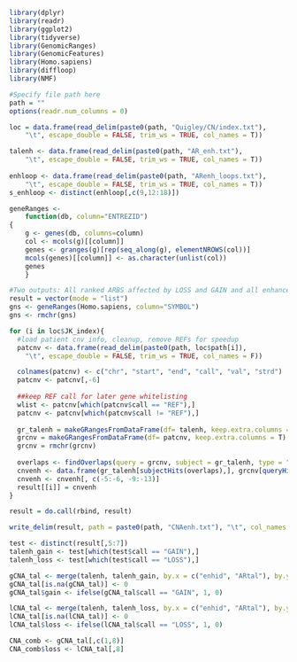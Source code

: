 ```r
library(dplyr)
library(readr)
library(ggplot2)
library(tidyverse)
library(GenomicRanges)
library(GenomicFeatures)
library(Homo.sapiens)
library(diffloop)
library(NMF)

#Specify file path here
path = ""
options(readr.num_columns = 0)

loc = data.frame(read_delim(paste0(path, "Quigley/CN/index.txt"), 
    "\t", escape_double = FALSE, trim_ws = TRUE, col_names = T))

talenh <- data.frame(read_delim(paste0(path, "AR_enh.txt"), 
    "\t", escape_double = FALSE, trim_ws = TRUE, col_names = T))
    
enhloop <- data.frame(read_delim(paste0(path, "ARenh_loops.txt"), 
    "\t", escape_double = FALSE, trim_ws = TRUE, col_names = T))
s_enhloop <- distinct(enhloop[,c(9,12:18)])
``` 


```r
geneRanges <- 
    function(db, column="ENTREZID")
{
    g <- genes(db, columns=column)
    col <- mcols(g)[[column]]
    genes <- granges(g)[rep(seq_along(g), elementNROWS(col))]
    mcols(genes)[[column]] <- as.character(unlist(col))
    genes
    }

```

```r
#Two outputs: All ranked ARBS affected by LOSS and GAIN and all enhancers looping to promoter genes
result = vector(mode = "list")
gns <- geneRanges(Homo.sapiens, column="SYMBOL")
gns <- rmchr(gns)

for (i in loc$JK_index){
  #load patient cnv info, cleanup, remove REFs for speedup 
  patcnv <- data.frame(read_delim(paste0(path, loc$path[i]), 
    "\t", escape_double = FALSE, trim_ws = TRUE, col_names = F))

  colnames(patcnv) <- c("chr", "start", "end", "call", "val", "strd")
  patcnv <- patcnv[,-6]
  
  ##keep REF call for later gene whitelisting
  wlist <- patcnv[which(patcnv$call == "REF"),]
  patcnv <- patcnv[which(patcnv$call != "REF"),]
  
  gr_talenh = makeGRangesFromDataFrame(df= talenh, keep.extra.columns = T)
  grcnv = makeGRangesFromDataFrame(df= patcnv, keep.extra.columns = T)
  grcnv = rmchr(grcnv)
  
  overlaps <- findOverlaps(query = grcnv, subject = gr_talenh, type = "any")
  cnvenh <- data.frame(gr_talenh[subjectHits(overlaps),], grcnv[queryHits(overlaps),])
  cnvenh <- cnvenh[, c(-5:-6, -9:-13)]
  result[[i]] = cnvenh
}

result = do.call(rbind, result)

write_delim(result, path = paste0(path, "CNAenh.txt"), "\t", col_names = T) 
```

```r
test <- distinct(result[,5:7])
talenh_gain <- test[which(test$call == "GAIN"),]
talenh_loss <- test[which(test$call == "LOSS"),]

gCNA_tal <- merge(talenh, talenh_gain, by.x = c("enhid", "ARtal"), by.y = c("enhid", "ARtal"), all = TRUE)
gCNA_tal[is.na(gCNA_tal)] <- 0
gCNA_tal$gain <- ifelse(gCNA_tal$call == "GAIN", 1, 0)

lCNA_tal <- merge(talenh, talenh_loss, by.x = c("enhid", "ARtal"), by.y = c("enhid", "ARtal"), all = TRUE)
lCNA_tal[is.na(lCNA_tal)] <- 0
lCNA_tal$loss <- ifelse(lCNA_tal$call == "LOSS", 1, 0)

CNA_comb <- gCNA_tal[,c(1,8)]
CNA_comb$loss <- lCNA_tal[,8]
```

